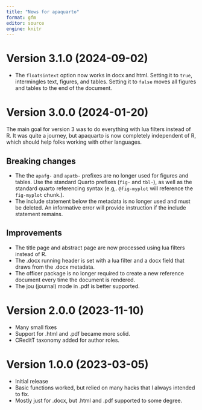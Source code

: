 ```yaml
---
title: "News for apaquarto"
format: gfm
editor: source
engine: knitr
---
```


# Version 3.1.0 (2024-09-02)

- The `floatsintext` option now works in docx and html. Setting it to `true`, intermingles text, figures, and tables. Setting it to `false` moves all figures and tables to the end of the document.

# Version 3.0.0 (2024-01-20)

The main goal for version 3 was to do everything with lua filters instead of R. It was quite a journey, but apaquarto is now completely independent of R, which should help folks working with other languages.

## Breaking changes

* The the `apafg-` and `apatb-` prefixes are no longer used for figures and tables. Use the standard Quarto prefixes (`fig-` and `tbl-`), as well as the standard quarto referencing syntax (e.g,. `@fig-myplot` will reference the `fig-myplot` chunk.). 
*  The include statement below the metadata is no longer used and must be deleted. An informative error will provide instruction if the include statement remains. 

## Improvements

- The title page and abstract page are now processed using lua filters instead of R.
- The .docx running header is set with a lua filter and a docx field that draws from the .docx metadata. 
- The officer package is no longer required to create a new reference document every time the document is rendered.
- The jou (journal) mode in .pdf is better supported.

# Version 2.0.0 (2023-11-10)

- Many small fixes
- Support for .html and .pdf became more solid.
- CReditT taxonomy added for author roles.

# Version 1.0.0 (2023-03-05)

- Initial release
- Basic functions worked, but relied on many hacks that I always intended to fix. 
- Mostly just for .docx, but .html and .pdf supported to some degree.